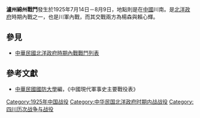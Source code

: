 {{Infobox Military Conflict|
campaign=|
image=|
caption=|
conflict=瀘州綿州戰鬥|
date=1925年7月14日－8月9日|
place=[[中國|中國]]川南|
result=川軍內部議和未成，賴新輝聯合鄧錫侯籌組聯軍，奉袁祖銘為[[精神領袖|精神領袖]]|
combatant1=楊森|
combatant2=賴心輝| 
commander1=[[楊森_(中華民國將領)|楊森]]、0、0|
commander2=[[賴心輝|賴心輝]]、[[鄧錫侯|鄧錫侯]]、[[袁祖銘|袁祖銘]] |
strength1=|
strength2=|
casualties1=|
casualties2=|
}}
'''瀘州綿州戰鬥'''發生於1925年7月14日－8月9日，地點則是在[[中國|中國]]川南。是[[北洋政府|北洋政府]]時期內戰之一，也是川軍內戰，而其交戰兩方為楊森與賴心輝。

==參見==
*[[中華民國北洋政府時期內戰戰鬥列表|中華民國北洋政府時期內戰戰鬥列表]]

==參考文獻==
*[[中華民國|中華民國]][[國防大學_(臺灣)|國防大學]]編，《中國現代軍事史主要戰役表》

[[Category:1925年中国战役|Category:1925年中国战役]]
[[Category:中华民国北洋政府时期内战战役|Category:中华民国北洋政府时期内战战役]]
[[Category:四川历次战争与战役|Category:四川历次战争与战役]]